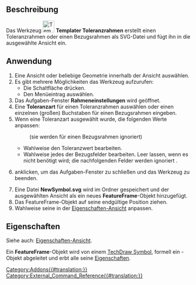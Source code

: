 {{UnfinishedDocu}}
<languages/>

{{Docnav/de
|[[Templater_AuxView/de|Hilfsansicht]]
|[[Templater_NewTemplateMulti/de|NeueVorlageMulti]]
|[[Templater_Workbench/de|Templater]]
|IconL=Templater_AuxView.svg
|IconR=Templater_NewTemplateMulti.svg
|IconC=Templater_workbench_icon.svg
}}

{{GuiCommand/de
|Name=Templater ToleranceFrame
|Name/de=Templater Toleranzrahmen
|MenuLocation=Templater → Toleranzrahmen
|Workbenches=[[Templater_Workbench/de|Templater]]
|Shortcut=
}}

<span id="Description"></span>
==Beschreibung==

Das Werkzeug [[Image:Templater_ToleranceFrame.svg|32px]] '''Templater Toleranzrahmen''' erstellt einen Toleranzrahmen oder einen Bezugsrahmen als SVG-Datei und fügt ihn in die ausgewählte Ansicht ein.

<span id="Usage"></span>
==Anwendung==

# Eine Ansicht oder beliebige Geometrie innerhalb der Ansicht auswählen.
# Es gibt mehrere Möglichkeiten das Werkzeug aufzurufen:
#* Die Schaltfläche {{Button|[[Image:Templater_ToleranceFrame.svg|16px]] Toleranzrahmen}} drücken.
#* Den Menüeintrag {{MenuCommand|Templater → [[Image:Templater_ToleranceFrame.svg|16px]] Toleranzrahmen}} auswählen.
# Das Aufgaben-Fenster '''Rahmeneinstellungen''' wird geöffnet.
# Eine '''Toleranzart''' für einen Toleranzrahmen auswählen oder einen einzelnen (großen) Buchstaben für einen Bezugsrahmen eingeben.
# Wenn eine Toleranzart ausgewählt wurde, die folgenden Werte anpassen:
#: (sie werden für einen Bezugsrahmen ignoriert)
#* Wahlweise den Toleranzwert bearbeiten.
#* Wahlweise jedes der Bezugsfelder bearbeiten. Leer lassen, wenn es nicht benötigt wird; die nachfolgenden Felder werden ignoriert .
# {{Button|Ok}} anklicken, um das Aufgaben-Fenster zu schließen und das Werkzeug zu beenden.
# Eine Datei '''NewSymbol.svg''' wird im Ordner {{MenuCommand|.../Mod/Templater/Resources}} gespeichert und der ausgewählten Ansicht als ein neues '''FeatureFrame'''-Objekt hinzugefügt.
# Das FeatureFrame-Objekt auf seine endgültige Position ziehen.
# Wahlweise seine {{PropertyData/de|Editable Texts}} in der [[Property_View/de|Eigenschaften-Ansicht]] anpassen. 

<span id="Properties"></span>
==Eigenschaften==

Siehe auch: [[Property_View/de|Eigenschaften-Ansicht]].

Ein '''FeatureFrame'''-Objekt wird von einem [[TechDraw_Symbol/de|TechDraw Symbol]], formell ein {{Incode|TechDraw::DrawViewSymbol}}-Objekt abgeleitet und erbt alle seine [[TechDraw_Symbol/de#Properties|Eigenschaften]].


{{Docnav/de
|[[Templater_AuxView/de|Hilfsansicht]]
|[[Templater_NewTemplateMulti/de|NeueVorlageMulti]]
|[[Templater_Workbench/de|Templater]]
|IconL=Templater_AuxView.svg
|IconR=Templater_NewTemplateMulti.svg
|IconC=Templater_workbench_icon.svg
}}

[[Category:Addons{{#translation:}}]]
[[Category:External_Command_Reference{{#translation:}}]]